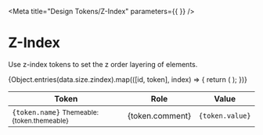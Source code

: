 
<Meta title="Design Tokens/Z-Index" parameters={{  }} />

# Z-Index

Use z-index tokens to set the z order layering of elements.

<Story name="Zindex">
  <table className="made-c-table">
    <thead>
      <tr>
        <th>Token</th>
        <th>Role</th>
        <th>Value</th>
      </tr>
    </thead>
    <tbody>
      {Object.entries(data.size.zindex).map(([id, token], index) => {
        return (
          <tr key={index}>
            <td>
              <code>{token.name}</code>
              <small> Themeable: {token.themeable} </small>
            </td>
            <td>{token.comment}</td>
            <td>
              <code>{token.value}</code>
            </td>
          </tr>
        );
      })}
    </tbody>
  </table>
</Story>
